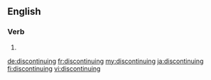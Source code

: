==English==

===Verb===
{{head|en|present participle}}

# {{present participle of|discontinue|lang=en|nocat=1}}

[[de:discontinuing]]
[[fr:discontinuing]]
[[my:discontinuing]]
[[ja:discontinuing]]
[[fi:discontinuing]]
[[vi:discontinuing]]